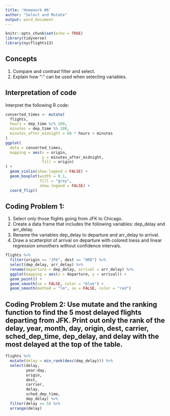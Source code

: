 ```yaml
---
title: 'Homework #6'
author: "Select and Mutate"
output: word_document
---
```


```r
knitr::opts_chunk$set(echo = TRUE)
library(tidyverse)
library(nycflights13)
```

## Concepts  

1.  Compare and contrast filter and select.  
1.  Explain how ":" can be used when selecting variables.

## Interpretation of code  

Interpret the following R code:  

```r
converted_times <- mutate(
  flights,
  hours = dep_time %/% 100,
  minutes = dep_time %% 100,
  minutes_after_midnight = 60 * hours + minutes
)
ggplot(
  data = converted_times,
  mapping = aes(x = origin,
                y = minutes_after_midnight,
                fill = origin)
) +
  geom_violin(show.legend = FALSE) +
  geom_boxplot(width = 0.1,
               fill = "grey",
               show.legend = FALSE) +
  coord_flip()
```

## Coding Problem 1:

1.  Select only those flights going from JFK to Chicago.  
1.  Create a data frame that includes the following variables: dep_delay and arr_delay.    
1.  Rename the variables dep_delay to departure and arr_delay to arrival.  
1.  Draw a scatterplot of arrival on departure with colored loess and linear regression smoothers without confidence intervals.  


```r
flights %>%
  filter(origin == "JFK", dest == "ORD") %>%
  select(dep_delay, arr_delay) %>%
  rename(departure = dep_delay, arrival = arr_delay) %>%
  ggplot(mapping = aes(x = departure, y = arrival)) +
  geom_point() +
  geom_smooth(se = FALSE, color = "blue") +
  geom_smooth(method = "lm", se = FALSE, color = "red")
```  

## Coding Problem 2: Use mutate and the ranking function to find the 5 most delayed flights departing from JFK. Print out only the rank of the delay, year, month, day, origin, dest, carrier, sched_dep_time, dep_delay, and delay with the most delayed at the top of the table.  

```r
flights %>%
  mutate(delay = min_rank(desc(dep_delay))) %>%
  select(delay,
         year:day,
         origin,
         dest,
         carrier,
         delay,
         sched_dep_time,
         dep_delay) %>%
  filter(delay <= 5) %>%
  arrange(delay)
```  

